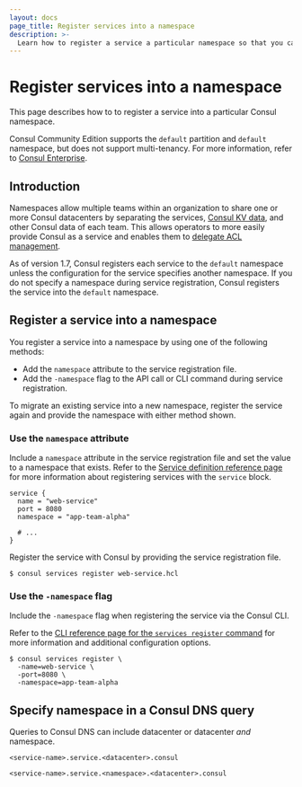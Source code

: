 ```yaml
---
layout: docs
page_title: Register services into a namespace
description: >-
  Learn how to register a service a particular namespace so that you can use Consul DNS to address it securely.
---
```


# Register services into a namespace

This page describes how to to register a service into a particular Consul namespace.

Consul Community Edition supports the `default` partition and `default` namespace, but does not support multi-tenancy. For more information, refer to [Consul Enterprise](/consul/docs/enterprise).

## Introduction

Namespaces allow multiple teams within an organization to share one or more
Consul datacenters by separating the services, [Consul KV data](/consul/docs/automate/kv), and other Consul
data of each team. This allows operators to more easily provide
Consul as a service and enables them to [delegate ACL
management](/consul/tutorials/namespaces/namespaces-secure-shared-access).

As of version 1.7, Consul registers each service to the `default` namespace unless the configuration for the service specifies another namespace. If you do not specify a namespace during service registration, Consul registers the service into the `default` namespace.

## Register a service into a namespace

You register a service into a namespace by using one of the following methods:

- Add the `namespace` attribute to the service registration file.
- Add the `-namespace` flag to the API call or CLI command during service registration.

To migrate an existing service into a new namespace, register the service again and provide the namespace with either method shown.

### Use the `namespace` attribute

Include a `namespace` attribute in the service registration file and set the value to a namespace that exists. Refer to the [Service definition reference page](/consul/docs/reference/service) for more information about registering services with the `service` block.

<CodeBlockConfig filename="web-service.hcl" highlight="4">

```hcl
service {
  name = "web-service"
  port = 8080
  namespace = "app-team-alpha"

  # ...
}
```

</CodeBlockConfig>

Register the service with Consul by providing the service registration file.

```shell-session
$ consul services register web-service.hcl
```

### Use the `-namespace` flag

Include the `-namespace` flag when registering the service via the Consul CLI.

Refer to the [CLI reference page for the `services register` command](/consul/commands/services/register) for more information and additional configuration options.

```shell-session
$ consul services register \
  -name=web-service \
  -port=8080 \
  -namespace=app-team-alpha
```


## Specify namespace in a Consul DNS query

Queries to Consul DNS can include datacenter or datacenter _and_ namespace.

<Tabs>

<Tab heading="Format with datacenter only" group="datacenter-only">

`<service-name>.service.<datacenter>.consul`

</Tab>

<Tab heading="Format with datacenter and namespace" group="datacenter-and-namespace">

`<service-name>.service.<namespace>.<datacenter>.consul`

</Tab>

</Tabs>